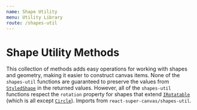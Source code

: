 ```yaml
---
name: Shape Utility
menu: Utility Library
route: /shapes-util
---
```



# Shape Utility Methods

This collection of methods adds easy operations for working with shapes and geometry, making it easier to construct canvas items. None of the `shapes-util` functions are guaranteed to preserve the values from [`StyledShape`](/shapes#StyledShape) in the returned values. However, all of the `shapes-util` functions respect the `rotation` property for shapes that extend [`IRotatable`](/shapes#IRotatable) (which is all except [`Circle`](/shapes#Circle)). Imports from `react-super-canvas/shapes-util`.

<UtilityMethodDocumentation meta={ShapesUtilMeta} />
